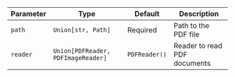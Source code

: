| Parameter | Type                               | Default       | Description                  |
| --------- | ---------------------------------- | ------------- | ---------------------------- |
| `path`    | `Union[str, Path]`                 | Required      | Path to the PDF file         |
| `reader`  | `Union[PDFReader, PDFImageReader]` | `PDFReader()` | Reader to read PDF documents |
